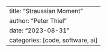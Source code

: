 ---
title: "Straussian Moment"
author: "Peter Thiel"
date: "2023-08-31"
categories: [code, software, ai]
---